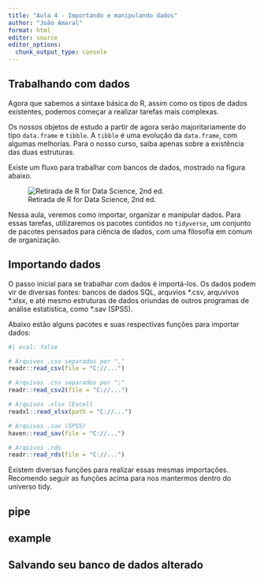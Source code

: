 ```yaml
---
title: "Aula 4 - Importando e manipulando dados"
author: "João Amaral"
format: html
editor: source
editor_options:
  chunk_output_type: console
---
```


## Trabalhando com dados

Agora que sabemos a sintaxe básica do R, assim como os tipos de dados existentes, podemos começar a realizar tarefas mais complexas.

Os nossos objetos de estudo a partir de agora serão majoritariamente do tipo `data.frame` e `tibble`. A `tibble` é uma evolução da `data.frame`, com algumas melhorias. Para o nosso curso, saiba apenas sobre a existência das duas estruturas.

Existe um fluxo para trabalhar com bancos de dados, mostrado na figura abaixo. 

![Retirada de R for Data Science, 2nd ed.](imagens/fig_1.png)

Nessa aula, veremos como importar, organizar e manipular dados. Para essas tarefas, utilizaremos os pacotes contidos no `tidyverse`, um conjunto de pacotes pensados para ciência de dados, com uma filosofia em comum de organização.

## Importando dados

O passo inicial para se trabalhar com dados é importá-los. Os dados podem vir de diversas fontes: bancos de dados SQL, arquvios \*.csv, arquvivos \*.xlsx, e até mesmo estruturas de dados oriundas de outros programas de análise estatística, como \*.sav (SPSS).

Abaixo estão alguns pacotes e suas respectivas funções para importar dados:

```r
#| eval: false

# Arquivos .csv separados por ","
readr::read_csv(file = "C://...")

# Arquivos .csv separados por ";"
readr::read_csv2(file = "C://...")

# Arquivos .xlsx (Excel)
readxl::read_xlsx(path = "C://...")

# Arquivos .sav (SPSS)
haven::read_sav(file = "C://...")

# Arquivos .rds
readr::read_rds(file = "C://...")
```

Existem diversas funções para realizar essas mesmas importações. Recomendo seguir as funções acima para nos mantermos dentro do universo tidy.

## pipe

## example

## Salvando seu banco de dados alterado

